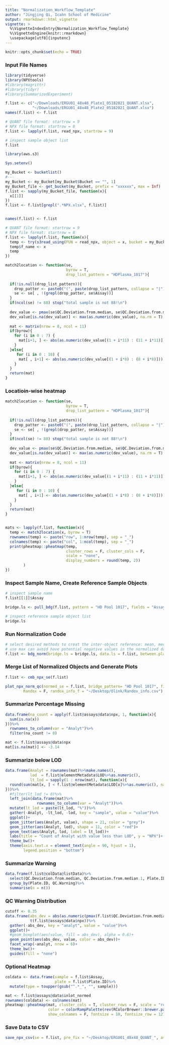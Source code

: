 ```yaml
---
title: "Normalization_Workflow_Template"
author: "Jingjing Qi, Icahn School of Medicine"
output: rmarkdown::html_vignette
vignette: >
  %\VignetteIndexEntry{Normalization_Workflow_Template}
  %\VignetteEngine{knitr::rmarkdown}
  \usepackage[utf8]{inputenc}
---
```


```r
knitr::opts_chunk$set(echo = TRUE)
```

### Input File Names

```r
library(tidyverse) 
library(NPXtools)
#library(magrittr)
#library(tidyr)
#library(SummarizedExperiment)
```

```r
f.list <- c("~/Downloads/ERGU01_48x48_Plate1_05182021_QUANT.xlsx", 
            "~/Downloads/ERGU01_48x48_Plate2_05182021_QUANT.xlsx")
names(f.list) <- f.list

# QUANT file format: startrow = 9
# NPX file format: startrow = 8
f.list <- lapply(f.list, read_npx, startrow = 9)

# inspect sample object list
f.list
```


```r
library(aws.s3)

Sys.setenv()

my_Bucket <- bucketlist()
#---
my_Bucket <- my_Bucket[my_Bucket$Bucket == "", 1]
my_Bucket_file <- get_bucket(my_Bucket, prefix = "xxxxxx", max = Inf)
f.list <- sapply(my_Bucket_file, function(x){
  x[[1]]
}) 
f.list <- f.list[grepl(".*NPX.xlsx", f.list)]


names(f.list) <- f.list

# QUANT file format: startrow = 9
# NPX file format: startrow = 8
f.list <- lapply(f.list, function(x){
  temp <- try(s3read_using(FUN = read_npx, object = x, bucket = my_Bucket, startrow = 8))
  temp$f_name <- x
  temp
})
```


```r
match2location <- function(se, 
                           byrow = T, 
                           drop_list_pattern = "HDPlasma_1017"){
  
  if(!is.null(drop_list_pattern)){
    drop_patter <- paste0("(", paste(drop_list_pattern, collapse = "|"), ")")
    se <- se[ , !(grepl(drop_patter, se$Assay))]
  }
  if(ncol(se) != 88) stop("total sample is not 88!\n")
  
  dev_value <- pmax(se$QC.Deviation.from.median, se$QC.Deviation.from.median.1)
  dev_value[is.na(dev_value)] <- max(as.numeric(dev_value), na.rm = T) 
  
  mat <- matrix(nrow = 8, ncol = 11)
  if(byrow){
    for (i in 0 : 7) {
      mat[i+1, ] <- abs(as.numeric(dev_value[(1 + i*11) : (11 + i*11)])) 
    }
  }else{
     for (i in 0 : 10) {
      mat[ , i+1] <- abs(as.numeric(dev_value[(1 + i*8) : (8 + i*8)]))
    } 
  }
  return(mat)
}

```


### Locatioin-wise heatmap

```r
match2location <- function(se, 
                           byrow = T, 
                           drop_list_pattern = "HDPlasma_1017"){
  
  if(!is.null(drop_list_pattern)){
    drop_patter <- paste0("(", paste(drop_list_pattern, collapse = "|"), ")")
    se <- se[ , !(grepl(drop_patter, se$Assay))]
  }
  if(ncol(se) != 88) stop("total sample is not 88!\n")
  
  dev_value <- pmax(se$QC.Deviation.from.median, se$QC.Deviation.from.median.1)
  dev_value[is.na(dev_value)] <- max(as.numeric(dev_value), na.rm = T) 
  
  mat <- matrix(nrow = 8, ncol = 11)
  if(byrow){
    for (i in 0 : 7) {
      mat[i+1, ] <- abs(as.numeric(dev_value[(1 + i*11) : (11 + i*11)])) 
    }
  }else{
     for (i in 0 : 10) {
      mat[ , i+1] <- abs(as.numeric(dev_value[(1 + i*8) : (8 + i*8)]))
    } 
  }
  return(mat)
}


mats <- lapply(f.list, function(x){
  temp <- match2location(x, byrow = T)
  rownames(temp) <- paste("row", 1:nrow(temp), sep = "_")
  colnames(temp) <- paste("col", 1:ncol(temp), sep = "_")
  print(pheatmap::pheatmap(temp, 
                           cluster_rows = F, cluster_cols = F, 
                           scale = "none", 
                           display_numbers = round(temp, 2))
        )
})

```

### Inspect Sample Name, Create Reference Sample Objects

```r
# inspect sample name
f.list[[1]]$Assay

bridge.ls <- pull_bdg(f.list, pattern = "HD Pool 1017", fields = "Assay")

# inspect reference sample object list
bridge.ls
```

### Run Normalization Code

```r
# select desired methods to creat the inter-object reference: mean, median, max
# use max can avoid have potential negative values in the normalized data
f.list <- bdg_norm(bridge.ls = bridge.ls, data.ls = f.list, between.plate.method = "max")
```

### Merge List of Normalized Objects and Generate Plots 

```r
f.list <- cmb_npx_se(f.list)

plot_npx_norm_qc(normed_se = f.list, bridge_pattern= "HD Pool 1017", fields = "Assay", example = "VEGFA",
        Randox = F, randox_info_f = "~/Desktop/Olink/Randox_info.csv")

```

### Summarize Percentage Missing
```r
data.frame(na_count = apply(f.list@assays@data$npx, 1, function(x){
  sum(is.na(x))
}))%>%
  rownames_to_column(var = "Analyt")%>%
  filter(na_count != 0)

mat <- f.list@assays@data$npx
mat[is.na(mat)] <- -3.14 

```

### Summarize below LOD
```r
data.frame(Analyt = rownames(mat)%>%make.names(),
           lod  = f.list@elementMetadata$LOD%>%as.numeric(),
           lt_lod = sapply(1 : nrow(mat), function(x){
  round(sum(mat[x, ] < f.list@elementMetadata$LOD[x]%>%as.numeric(), na.rm = T)/ncol(mat)*100, 2)
}))%>%
  #filter(lt_lod != 0)%>%
  left_join(data.frame(mat)%>%
              rownames_to_column(var = "Analyt"))%>%
  mutate(lt_lod = paste(lt_lod, "%"))%>%
  gather(-Analyt, -lt_lod, -lod, key = "sample", value = "value")%>%
  ggplot()+
  geom_jitter(aes(Analyt, value), shape = 21, color = "grey")+
  geom_jitter(aes(Analyt, lod), shape = 11, color = "red")+
  geom_text(aes(Analyt, lod, label = lt_lod))+
  labs(title = "Count of Analyt with value less than LOD", y = "NPX")+
  theme_bw()+
  theme(axis.text.x = element_text(angle = 90, hjust = 1), 
        legend.position = "bottom")
```

### Summarize Warning

```r
data.frame(f.list@colData@listData)%>%
  select(QC.Deviation.from.median, QC.Deviation.from.median.1, Plate.ID, QC.Warning)%>%
  group_by(Plate.ID, QC.Warning)%>%
  summarise(n = n())
```

### QC Warning Distribution 

```r
cutoff <- 0.35
data.frame(abs_dev = abs(as.numeric(pmax(f.list$QC.Deviation.from.median, f.list$QC.Deviation.from.median.1))) < cutoff,
           t(f.list@assays@data$npx))%>%
  gather(-abs_dev, key = "analyt", value = "value")%>%
  ggplot()+
  #geom_boxplot(aes(value, fill = abs_dev), alpha = 0.6)+
  geom_point(aes(abs_dev, value, color = abs_dev))+
  facet_wrap(~analyt, nrow = 6)+
  theme_bw()+
  guides(fill = "none")
```

### Optional Heatmap

```r
coldata <- data.frame(sample = f.list$Assay,
                      plate = f.list$Plate.ID)%>%
  mutate(type = toupper(gsub("^.*_", "", sample)))

mat <- f.list@assays@data$inlot_normed
rownames(coldata) <- colnames(mat)
pheatmap::pheatmap(mat, cluster_cols = T, cluster_rows = F, scale = "row", annotation_col = coldata, 
                   color = colorRampPalette(rev(RColorBrewer::brewer.pal(n = 10, name = "RdYlBu")))(150),
                   show_colnames = F, fontsize = 10, fontsize_row = 12)

```

### Save Data to CSV

```r
save_npx_csv(se = f.list, pre_fix = "~/Desktop/ERGU01_48x48_QUANT_", assay2save = c("npx", "inlot_normed"))
```

